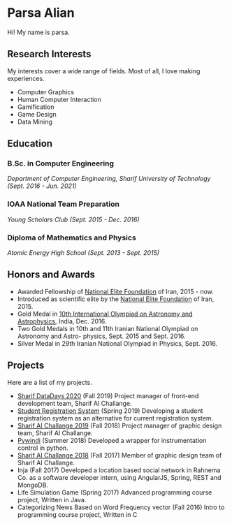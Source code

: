 
<Avatar size="40%" />

# Parsa Alian

Hi! My name is parsa.

## Research Interests

My interests cover a wide range of fields. Most of all, I love making experiences.

- Computer Graphics
- Human Computer Interaction
- Gamification
- Game Design
- Data Mining

## Education

### B.Sc. in Computer Engineering

_Department of Computer Engineering, Sharif University of Technology (Sept. 2016 - Jun. 2021)_

### IOAA National Team Preparation

_Young Scholars Club (Sept. 2015 - Dec. 2016)_

### Diploma of Mathematics and Physics

_Atomic Energy High School (Sept. 2013 - Sept. 2015)_

## Honors and Awards

- Awarded Fellowship of [National Elite Foundation](https://en.bmn.ir/) of Iran, 2015 - now.
- Introduced as scientific elite by the [National Elite Foundation](https://en.bmn.ir/) of Iran, 2015.
- Gold Medal in [10th International Olympiad on Astronomy and Astrophysics](http://www.ioaa2016.in/), India, Dec. 2016.
- Two Gold Medals in 10th and 11th Iranian National Olympiad on Astronomy and Astro- physics, Sept. 2015 and Sept. 2016.
- Silver Medal in 29th Iranian National Olympiad in Physics, Sept. 2016.

## Projects

Here are a list of my projects.

- [Sharif DataDays 2020](https://datadays.sharif.edu/) (Fall 2019)
  Project manager of front-end development team, Sharif AI Challange.
- [Student Registration System](https://github.com/parsaalian/sadedu) (Spring 2019)
  Developing a student registration system as an alternative for current registration system.
- [Sharif AI Challange 2019](https://aichallenge.sharif.edu/) (Fall 2018)
  Project manager of graphic design team, Sharif AI Challange.
- [Pywindi](https://github.com/parsaalian/pywindi) (Summer 2018)
  Developed a wrapper for instrumentation control in python.
- [Sharif AI Challange 2018](https://aichallenge.sharif.edu/) (Fall 2017)
  Member of graphic design team of Sharif AI Challange.
- Inja (Fall 2017)
  Developed a location based social network in Rahnema Co. as a software developer intern, using AngularJS, Spring, REST and MongoDB.
- Life Simulation Game (Spring 2017)
  Advanced programming course project, Written in Java.
- Categorizing News Based on Word Frequency vector (Fall 2016)
  Intro to programming course project, Written in C
